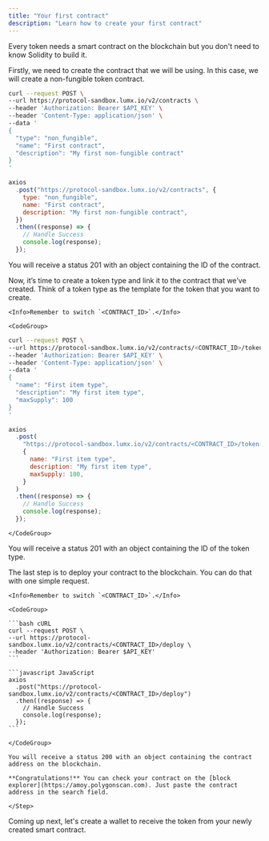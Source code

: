 ```yaml
---
title: "Your first contract"
description: "Learn how to create your first contract"
---
```


Every token needs a smart contract on the blockchain but you don't need to know Solidity to build it.

<Steps>
  <Step title="Create a contract">
  Firstly, we need to create the contract that we will be using. In this case, we will create a non-fungible token contract.

  <CodeGroup>

```bash cURL
curl --request POST \
--url https://protocol-sandbox.lumx.io/v2/contracts \
--header 'Authorization: Bearer $API_KEY' \
--header 'Content-Type: application/json' \
--data '
{
  "type": "non_fungible",
  "name": "First contract",
  "description": "My first non-fungible contract"
}
'
```

```javascript JavaScript
axios
  .post("https://protocol-sandbox.lumx.io/v2/contracts", {
    type: "non_fungible",
    name: "First contract",
    description: "My first non-fungible contract",
  })
  .then((response) => {
    // Handle Success
    console.log(response);
  });
```

  </CodeGroup>

You will receive a status 201 with an object containing the ID of the contract.

  </Step>
  <Step title="Create an token type">
    Now, it’s time to create a token type and link it to the contract that we’ve created. Think of a token type as the template for the token that you want to create.
    
    <Info>Remember to switch `<CONTRACT_ID>`.</Info>

    <CodeGroup>

```bash cURL
curl --request POST \
--url https://protocol-sandbox.lumx.io/v2/contracts/<CONTRACT_ID>/token-types \
--header 'Authorization: Bearer $API_KEY' \
--header 'Content-Type: application/json' \
--data '
{
  "name": "First item type",
  "description": "My first item type",
  "maxSupply": 100
}
'
```

```javascript JavaScript
axios
  .post(
    "https://protocol-sandbox.lumx.io/v2/contracts/<CONTRACT_ID>/token-types",
    {
      name: "First item type",
      description: "My first item type",
      maxSupply: 100,
    }
  )
  .then((response) => {
    // Handle Success
    console.log(response);
  });
```

    </CodeGroup>

You will receive a status 201 with an object containing the ID of the token type.

  </Step>
  <Step title="It's time to deploy it">
    The last step is to deploy your contract to the blockchain. You can do that with one simple request.

    <Info>Remember to switch `<CONTRACT_ID>`.</Info>

    <CodeGroup>

    ```bash cURL
    curl --request POST \
    --url https://protocol-sandbox.lumx.io/v2/contracts/<CONTRACT_ID>/deploy \
    --header 'Authorization: Bearer $API_KEY'
    ```

    ```javascript JavaScript
    axios
      .post("https://protocol-sandbox.lumx.io/v2/contracts/<CONTRACT_ID>/deploy")
      .then((response) => {
        // Handle Success
        console.log(response);
      });
    ```

    </CodeGroup>

    You will receive a status 200 with an object containing the contract address on the blockchain.

    **Congratulations!** You can check your contract on the [block explorer](https://amoy.polygonscan.com). Just paste the contract address in the search field.

    </Step>

</Steps>

Coming up next, let's create a wallet to receive the token from your newly created smart contract.

<Snippet file="troubleshooting.mdx" />
